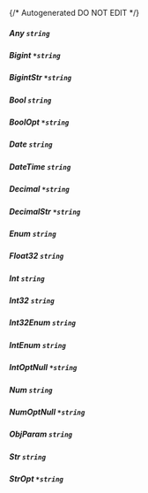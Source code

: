 {/* Autogenerated DO NOT EDIT  */}
##### **Any** `string`

##### **Bigint** `*string`

##### **BigintStr** `*string`

##### **Bool** `string`

##### **BoolOpt** `*string`

##### **Date** `string`

##### **DateTime** `string`

##### **Decimal** `*string`

##### **DecimalStr** `*string`

##### **Enum** `string`

##### **Float32** `string`

##### **Int** `string`

##### **Int32** `string`

##### **Int32Enum** `string`

##### **IntEnum** `string`

##### **IntOptNull** `*string`

##### **Num** `string`

##### **NumOptNull** `*string`

##### **ObjParam** `string`

##### **Str** `string`

##### **StrOpt** `*string`

